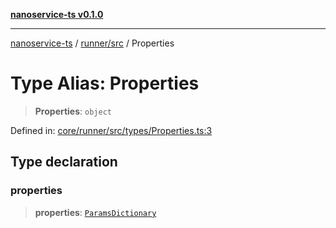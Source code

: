 [**nanoservice-ts v0.1.0**](/docs/ref/README)

***

[nanoservice-ts](/docs/ref/README) / [runner/src](/docs/ref/runner/src/README) / Properties

# Type Alias: Properties

> **Properties**: `object`

Defined in: [core/runner/src/types/Properties.ts:3](https://github.com/deskree-inc/nanoservice-ts/blob/cd1933c250152cb6abc77d2acbfd230236ada573/core/runner/src/types/Properties.ts#L3)

## Type declaration

### properties

> **properties**: [`ParamsDictionary`](/docs/ref/runner/src/interfaces/ParamsDictionary)
